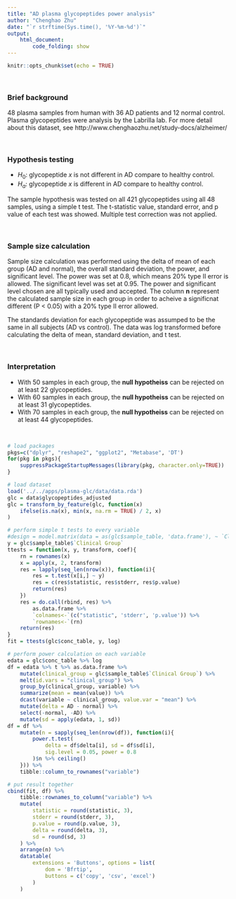 ```yaml
---
title: "AD plasma glycopeptides power analysis"
author: "Chenghao Zhu"
date: "`r strftime(Sys.time(), '%Y-%m-%d')`"
output:
    html_document:
        code_folding: show
---
```


```r
knitr::opts_chunk$set(echo = TRUE)
```

<br>

### Brief background

48 plasma samples from human with 36 AD patients and 12 normal control. Plasma glycopeptides were analysis by the Labrilla lab. For more detail about this dataset, see http://www.chenghaozhu.net/study-docs/alzheimer/

<br>

### Hypothesis testing

* $H_0$: glycopeptide *x* is not different in AD compare to healthy control.
* $H_a$: glycopeptide *x* is different in AD compare to healthy control.

The sample hypothesis was tested on all 421 glycopeptides using all 48 samples, using a simple t test. The t-statistic value, standard error, and p value of each test was showed. Multiple test correction was not applied. 

<br>

### Sample size calculation

Sample size calculation was performed using the delta of mean of each group (AD and normal), the overall standard deviation, the power, and significant level. The power was set at 0.8, which means 20% type II error is allowed. The significant level was set at 0.95. The power and significant level chosen are all typically used and accepted. The column **n** represent the calculated sample size in <span class="bg-danger">each group</span> in order to acheive a significnat different (P < 0.05) with a 20% type II error allowed. 

The standards deviation for each glycopeptide was assumped to be the same in all subjects (AD vs control). The data was log transformed before calculating the delta of mean, standard deviation, and t test.

<br>

### Interpretation

* With 50 samples in each group, the **null hypotheiss** can be rejected on at least 22 glycopeptides.
* With 60 samples in each group, the **null hypotheiss** can be rejected on at least 31 glycopeptides.
* With 70 samples in each group, the **null hypotheiss** can be rejected on at least 44 glycopeptides.

<br>



```r
# load packages
pkgs=c("dplyr", "reshape2", "ggplot2", "Metabase", 'DT')
for(pkg in pkgs){
    suppressPackageStartupMessages(library(pkg, character.only=TRUE))
}
```

```r
# load dataset
load('../../apps/plasma-glc/data/data.rda')
glc = data$glycopeptides_adjusted
glc = transform_by_feature(glc, function(x)
    ifelse(is.na(x), min(x, na.rm = TRUE) / 2, x)
)
```

```r
# perform simple t tests to every variable
#design = model.matrix(data = as(glc$sample_table, 'data.frame'), ~ `Clinical Group`)
y = glc$sample_table$`Clinical Group`
ttests = function(x, y, transform, coef){
    rn = rownames(x)
    x = apply(x, 2, transform)
    res = lapply(seq_len(nrow(x)), function(i){
        res = t.test(x[i,] ~ y)
        res = c(res$statistic, res$stderr, res$p.value) 
        return(res)
    })
    res = do.call(rbind, res) %>%
        as.data.frame %>%
        `colnames<-`(c("statistic", 'stderr', 'p.value')) %>%
        `rownames<-`(rn)
    return(res)
}
fit = ttests(glc$conc_table, y, log)

# perform power calculation on each variable
edata = glc$conc_table %>% log
df = edata %>% t %>% as.data.frame %>%
    mutate(clinical_group = glc$sample_table$`Clinical Group`) %>%
    melt(id.vars = "clinical_group") %>%
    group_by(clinical_group, variable) %>%
    summarize(mean = mean(value)) %>%
    dcast(variable ~ clinical_group, value.var = "mean") %>%
    mutate(delta = AD - normal) %>%
    select(-normal, -AD) %>%
    mutate(sd = apply(edata, 1, sd))
df = df %>%
    mutate(n = sapply(seq_len(nrow(df)), function(i){
        power.t.test(
            delta = df$delta[i], sd = df$sd[i],
            sig.level = 0.05, power = 0.8
        )$n %>% ceiling()
    })) %>%
    tibble::column_to_rownames("variable")

# put result together
cbind(fit, df) %>% 
    tibble::rownames_to_column("variable") %>%
    mutate(
        statistic = round(statistic, 3),
        stderr = round(stderr, 3),
        p.value = round(p.value, 3),
        delta = round(delta, 3),
        sd = round(sd, 3)
    ) %>%
    arrange(n) %>%
    datatable(
        extensions = 'Buttons', options = list(
            dom = 'Bfrtip',
            buttons = c('copy', 'csv', 'excel')
        )
    )
```
